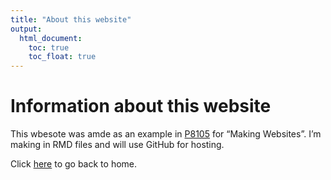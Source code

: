 ```yaml
---
title: "About this website"
output: 
  html_document:
    toc: true
    toc_float: true
---
```

# Information about this website
This wbesote was amde as an example in [P8105](http://p8105.com/) for "Making Websites". I'm making in RMD files and will use GitHub for hosting.

Click [here](index.html) to go back to home.